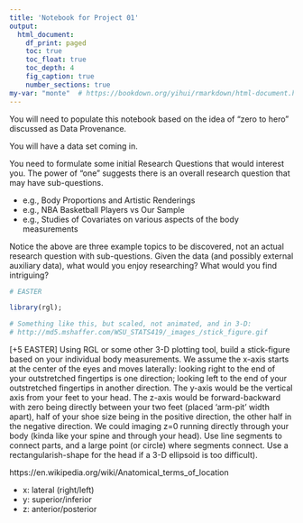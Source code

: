 ```yaml
---
title: 'Notebook for Project 01'
output:
  html_document:
    df_print: paged
    toc: true
    toc_float: true
    toc_depth: 4
    fig_caption: true
    number_sections: true
my-var: "monte"  # https://bookdown.org/yihui/rmarkdown/html-document.html
---
```


You will need to populate this notebook based on the idea of "zero to hero" discussed as Data Provenance.

You will have a data set coming in.

You need to formulate some initial Research Questions that would interest you.  The power of "one" suggests there is an overall research question that may have sub-questions.

- e.g., Body Proportions and Artistic Renderings
- e.g., NBA Basketball Players vs Our Sample
- e.g., Studies of Covariates on various aspects of the body measurements

Notice the above are three example topics to be discovered, not an actual research question with sub-questions.  Given the data (and possibly external auxiliary data), what would you enjoy researching?  What would you find intriguing?

```r

# EASTER

library(rgl);

# Something like this, but scaled, not animated, and in 3-D:  
# http://md5.mshaffer.com/WSU_STATS419/_images_/stick_figure.gif

```

[+5 EASTER]  Using RGL or some other 3-D plotting tool, build a stick-figure based on your individual body measurements.  We assume the x-axis starts at the center of the eyes and moves laterally: looking right to the end of your outstretched fingertips is one direction; looking left to the end of your outstretched fingertips in another direction.  The y-axis would be the vertical axis from your feet to your head.  The z-axis would be forward-backward with zero being directly between your two feet (placed 'arm-pit' width apart), half of your shoe size being in the positive direction, the other half in the negative direction.  We could imaging z=0 running directly through your body (kinda like your spine and through your head).  Use line segments to connect parts, and a large point (or circle) where segments connect.  Use a rectangularish-shape for the head if a 3-D ellipsoid is too difficult).

https://en.wikipedia.org/wiki/Anatomical_terms_of_location

- x: lateral (right/left)
- y: superior/inferior
- z: anterior/posterior



